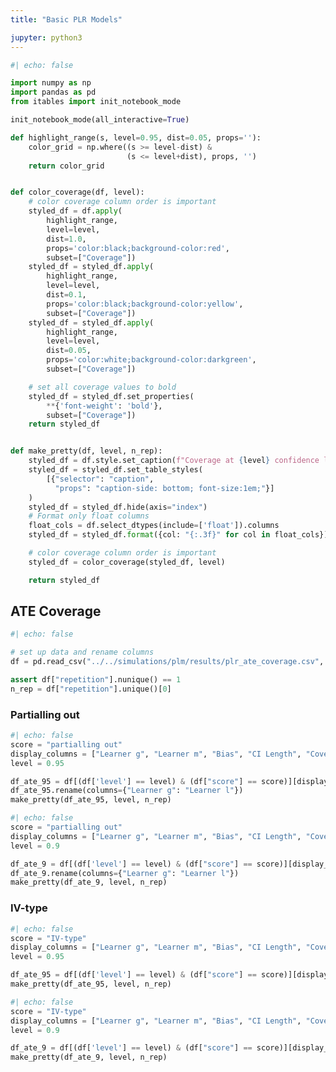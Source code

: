 ```yaml
---
title: "Basic PLR Models"

jupyter: python3
---
```


```python
#| echo: false

import numpy as np
import pandas as pd
from itables import init_notebook_mode

init_notebook_mode(all_interactive=True)

def highlight_range(s, level=0.95, dist=0.05, props=''):
    color_grid = np.where((s >= level-dist) &
                          (s <= level+dist), props, '')
    return color_grid


def color_coverage(df, level):
    # color coverage column order is important
    styled_df = df.apply(
        highlight_range,
        level=level,
        dist=1.0,
        props='color:black;background-color:red',
        subset=["Coverage"])
    styled_df = styled_df.apply(
        highlight_range,
        level=level,
        dist=0.1,
        props='color:black;background-color:yellow',
        subset=["Coverage"])
    styled_df = styled_df.apply(
        highlight_range,
        level=level,
        dist=0.05,
        props='color:white;background-color:darkgreen',
        subset=["Coverage"])

    # set all coverage values to bold
    styled_df = styled_df.set_properties(
        **{'font-weight': 'bold'},
        subset=["Coverage"])
    return styled_df


def make_pretty(df, level, n_rep):
    styled_df = df.style.set_caption(f"Coverage at {level} confidence level with {n_rep} repetitions")
    styled_df = styled_df.set_table_styles(
        [{"selector": "caption",
          "props": "caption-side: bottom; font-size:1em;"}]
    )
    styled_df = styled_df.hide(axis="index")
    # Format only float columns
    float_cols = df.select_dtypes(include=['float']).columns
    styled_df = styled_df.format({col: "{:.3f}" for col in float_cols})

    # color coverage column order is important
    styled_df = color_coverage(styled_df, level)

    return styled_df
```

## ATE Coverage

```python
#| echo: false

# set up data and rename columns
df = pd.read_csv("../../simulations/plm/results/plr_ate_coverage.csv", index_col=None)

assert df["repetition"].nunique() == 1
n_rep = df["repetition"].unique()[0]


```

### Partialling out

```python
#| echo: false
score = "partialling out"
display_columns = ["Learner g", "Learner m", "Bias", "CI Length", "Coverage"]
level = 0.95

df_ate_95 = df[(df['level'] == level) & (df["score"] == score)][display_columns]
df_ate_95.rename(columns={"Learner g": "Learner l"})
make_pretty(df_ate_95, level, n_rep)
```

```python
#| echo: false
score = "partialling out"
display_columns = ["Learner g", "Learner m", "Bias", "CI Length", "Coverage"]
level = 0.9

df_ate_9 = df[(df['level'] == level) & (df["score"] == score)][display_columns]
df_ate_9.rename(columns={"Learner g": "Learner l"})
make_pretty(df_ate_9, level, n_rep)
```

### IV-type

```python
#| echo: false
score = "IV-type"
display_columns = ["Learner g", "Learner m", "Bias", "CI Length", "Coverage"]
level = 0.95

df_ate_95 = df[(df['level'] == level) & (df["score"] == score)][display_columns]
make_pretty(df_ate_95, level, n_rep)
```

```python
#| echo: false
score = "IV-type"
display_columns = ["Learner g", "Learner m", "Bias", "CI Length", "Coverage"]
level = 0.9

df_ate_9 = df[(df['level'] == level) & (df["score"] == score)][display_columns]
make_pretty(df_ate_9, level, n_rep)
```